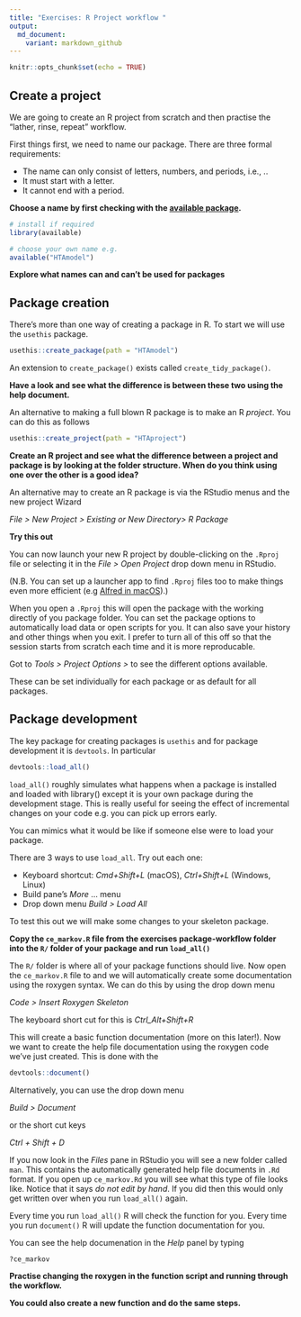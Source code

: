```yaml
---
title: "Exercises: R Project workflow "
output:
  md_document:
    variant: markdown_github
---
```


```r
knitr::opts_chunk$set(echo = TRUE)
```

## Create a project

We are going to create an R project from scratch and then practise the "lather, rinse, repeat" workflow.

First things first, we need to name our package.
There are three formal requirements:

* The name can only consist of letters, numbers, and periods, i.e., ..
* It must start with a letter.
* It cannot end with a period.

__Choose a name by first checking with the [available package](https://cran.r-project.org/web/packages/available/index.html).__

```r
# install if required
library(available)

# choose your own name e.g.
available("HTAmodel")
```

__Explore what names can and can't be used for packages__


## Package creation

There's more than one way of creating a package in R. To start we will use the `usethis` package.


```r
usethis::create_package(path = "HTAmodel")
```

An extension to `create_package()` exists called `create_tidy_package()`.

__Have a look and see what the difference is between these two using the help document.__

An alternative to making a full blown R package is to make an R _project_.
You can do this as follows

```r
usethis::create_project(path = "HTAproject")
```

__Create an R project and see what the difference between a project and package is by looking at the folder structure. When do you think using one over the other is a good idea?__

An alternative may to create an R package is via the RStudio menus and the new project Wizard

_File > New Project > Existing or New Directory> R Package_

__Try this out__

You can now launch your new R project by double-clicking on the `.Rproj` file or selecting it in the _File > Open Project_ drop down menu in RStudio.

(N.B. You can set up a launcher app to find `.Rproj` files too to make things even more efficient (e.g [Alfred in macOS](https://www.alfredapp.com/)).)

When you open a `.Rproj` this will open the package with the working directly of you package folder. You can set the package options to automatically load data or open scripts for you. It can also save your history and other things when you exit. I prefer to turn all of this off so that the session starts from scratch each time and it is more reproducable.

Got to
_Tools > Project Options >_ to see the different options available.

These can be set individually for each package or as default for all packages.

## Package development

The key package for creating packages is `usethis` and for package development it is `devtools`.
In particular 

```r
devtools::load_all()
```

`load_all()` roughly simulates what happens when a package is installed and loaded with library() except it is your own package during the development stage. This is really useful for seeing the effect of incremental changes on your code e.g. you can pick up errors early.

You can mimics what it would be like if someone else were to load your package.

There are 3 ways to use `load_all`. Try out each one:

* Keyboard shortcut: _Cmd+Shift+L_ (macOS), _Ctrl+Shift+L_ (Windows, Linux)
* Build pane’s _More_ … menu
* Drop down menu _Build > Load All_

To test this out we will make some changes to your skeleton package.

__Copy the `ce_markov.R` file from the exercises package-workflow folder into the `R/` folder of your package and run `load_all()`__

The `R/` folder is where all of your package functions should live. Now open the `ce_markov.R` file to and we will automatically create some documentation using the roxygen syntax. We can do this by using the drop down menu

_Code > Insert Roxygen Skeleton_

The keyboard short cut for this is _Ctrl_Alt+Shift+R_

This will create a basic function documentation (more on this later!).
Now we want to create the help file documentation using the roxygen code we've just created.
This is done with the

```r
devtools::document()
```

Alternatively, you can use the drop down menu

_Build > Document_

or the short cut keys 

_Ctrl + Shift + D_

If you now look in the _Files_ pane in RStudio you will see a new folder called `man`. This contains the automatically generated help file documents in `.Rd` format. If you open up `ce_markov.Rd` you will see what this type of file looks like. Notice that it says _do not edit by hand_. If you did then this would only get written over when you run `load_all()` again.

Every time you run `load_all()` R will check the function for you.
Every time you run `document()` R will update the function documentation for you.

You can see the help documenation in the _Help_ panel by typing

```r
?ce_markov
```

__Practise changing the roxygen in the function script and running through the workflow.__

__You could also create a new function and do the same steps.__


